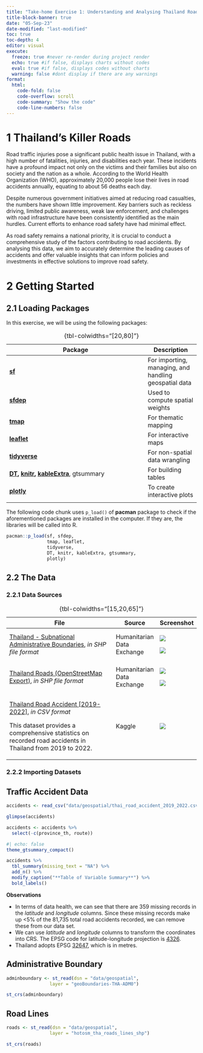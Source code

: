 ```yaml
---
title: "Take-home Exercise 1: Understanding and Analysing Thailand Road Accident Data"
title-block-banner: true
date: "05-Sep-23"
date-modified: "last-modified"
toc: true
toc-depth: 4
editor: visual
execute: 
  freeze: true #never re-render during project render
  echo: true #if false, displays charts without codes
  eval: true #if false, displays codes without charts
  warning: false #dont display if there are any warnings
format: 
  html:
    code-fold: false
    code-overflow: scroll
    code-summary: "Show the code"
    code-line-numbers: false
---
```


# 1 Thailand's Killer Roads

Road traffic injuries pose a significant public health issue in Thailand, with a high number of fatalities, injuries, and disabilities each year. These incidents have a profound impact not only on the victims and their families but also on society and the nation as a whole. According to the World Health Organization (WHO), approximately 20,000 people lose their lives in road accidents annually, equating to about 56 deaths each day.

Despite numerous government initiatives aimed at reducing road casualties, the numbers have shown little improvement. Key barriers such as reckless driving, limited public awareness, weak law enforcement, and challenges with road infrastructure have been consistently identified as the main hurdles. Current efforts to enhance road safety have had minimal effect.

As road safety remains a national priority, it is crucial to conduct a comprehensive study of the factors contributing to road accidents. By analysing this data, we aim to accurately determine the leading causes of accidents and offer valuable insights that can inform policies and investments in effective solutions to improve road safety.

# 2 Getting Started

## 2.1 Loading Packages

In this exercise, we will be using the following packages:

+--------------------------------------------------------------------------------------------------------------------------------------------------+-------------------------------------------------------+
| Package                                                                                                                                          | Description                                           |
+==================================================================================================================================================+=======================================================+
| [**sf**](https://r-spatial.github.io/sf/)                                                                                                        | For importing, managing, and handling geospatial data |
+--------------------------------------------------------------------------------------------------------------------------------------------------+-------------------------------------------------------+
| [**sfdep**](https://sfdep.josiahparry.com/)                                                                                                      | Used to compute spatial weights                       |
+--------------------------------------------------------------------------------------------------------------------------------------------------+-------------------------------------------------------+
| [**tmap**](https://cran.r-project.org/web/packages/tmap/vignettes/tmap-getstarted.html)                                                          | For thematic mapping                                  |
+--------------------------------------------------------------------------------------------------------------------------------------------------+-------------------------------------------------------+
| [**leaflet**](https://rstudio.github.io/leaflet/)                                                                                                | For interactive maps                                  |
+--------------------------------------------------------------------------------------------------------------------------------------------------+-------------------------------------------------------+
| [**tidyverse**](https://www.tidyverse.org/)                                                                                                      | For non-spatial data wrangling                        |
+--------------------------------------------------------------------------------------------------------------------------------------------------+-------------------------------------------------------+
| [**DT**](https://rstudio.github.io/DT/)**, [knitr](https://yihui.org/knitr/), [kableExtra](https://haozhu233.github.io/kableExtra/)**, gtsummary | For building tables                                   |
+--------------------------------------------------------------------------------------------------------------------------------------------------+-------------------------------------------------------+
| [**plotly**](https://github.com/plotly/plotly.py)                                                                                                | To create interactive plots                           |
+--------------------------------------------------------------------------------------------------------------------------------------------------+-------------------------------------------------------+
|                                                                                                                                                  |                                                       |
+--------------------------------------------------------------------------------------------------------------------------------------------------+-------------------------------------------------------+

: {tbl-colwidths="\[20,80\]"}

The following code chunk uses `p_load()` of **pacman** package to check if the aforementioned packages are installed in the computer. If they are, the libraries will be called into R.

```r
pacman::p_load(sf, sfdep,
               tmap, leaflet,
               tidyverse,
               DT, knitr, kableExtra, gtsummary,
               plotly)
```

## 2.2 The Data

### 2.2.1 Data Sources

+--------------------------------------------------------------------------------------------------------------------------------------------------------+----------------------------+----------------------------------+
| File                                                                                                                                                   | Source                     | Screenshot                       |
+========================================================================================================================================================+============================+==================================+
| [Thailand - Subnational Administrative Boundaries](https://data.humdata.org/dataset/geoboundaries-admin-boundaries-for-thailand), *in SHP file format* | Humanitarian Data Exchange | ![](images/adminboundaries.PNG)  |
|                                                                                                                                                        |                            |                                  |
|                                                                                                                                                        |                            | ![](images/adminboundaries2.PNG) |
+--------------------------------------------------------------------------------------------------------------------------------------------------------+----------------------------+----------------------------------+
| [Thailand Roads (OpenStreetMap Export)](https://data.humdata.org/dataset/hotosm_tha_roads), *in SHP file format*                                       | Humanitarian Data Exchange | ![](images/roads.PNG)            |
|                                                                                                                                                        |                            |                                  |
|                                                                                                                                                        |                            | ![](images/roads2.PNG)           |
+--------------------------------------------------------------------------------------------------------------------------------------------------------+----------------------------+----------------------------------+
| [Thailand Road Accident \[2019-2022\]](https://www.kaggle.com/datasets/thaweewatboy/thailand-road-accident-2019-2022), *in CSV format*                 | Kaggle                     | ![](images/roadacc.PNG)          |
|                                                                                                                                                        |                            |                                  |
| This dataset provides a comprehensive statistics on recorded road accidents in Thailand from 2019 to 2022.                                             |                            |                                  |
+--------------------------------------------------------------------------------------------------------------------------------------------------------+----------------------------+----------------------------------+

: {tbl-colwidths="\[15,20,65\]"}

### 2.2.2 Importing Datasets

::: panel-tabset
## Traffic Accident Data

```r
accidents <- read_csv("data/geospatial/thai_road_accident_2019_2022.csv")
```

```r
glimpse(accidents)
```

```r
accidents <- accidents %>% 
  select(-c(province_th, route))
```


```r
#| echo: false
theme_gtsummary_compact()

accidents %>% 
  tbl_summary(missing_text = "NA") %>% 
  add_n() %>% 
  modify_caption("**Table of Variable Summary**") %>%
  bold_labels()
```

::: {.lightbox .light data-latex="light"}
**Observations**

-   In terms of data health, we can see that there are 359 missing records in the *latitude* and *longitude* columns. Since these missing records make up <5% of the 81,735 total road accidents recorded, we can remove these from our data set.
-   We can use *latitude* and *longitude* columns to transform the coordinates into CRS. The EPSG code for latitude-longitude projection is [4326](https://epsg.io/4326). 
-   Thailand adopts EPSG [32647](https://epsg.io/32647), which is in metres.

:::


## Administrative Boundary

```r
adminboundary <- st_read(dsn = "data/geospatial", 
                layer = "geoBoundaries-THA-ADM0")
```

```r
st_crs(adminboundary)
```



## Road Lines

```r
roads <- st_read(dsn = "data/geospatial", 
                layer = "hotosm_tha_roads_lines_shp")
```
```r
st_crs(roads)
```


:::
